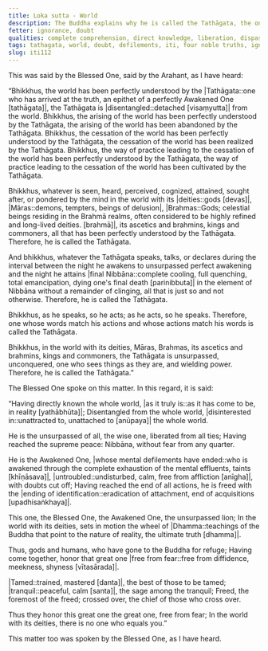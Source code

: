 ```yaml
---
title: Loka sutta - World
description: The Buddha explains why he is called the Tathāgata, the one who has perfectly understood the world, its arising, cessation, and the way of practice leading to its cessation.
fetter: ignorance, doubt
qualities: complete comprehension, direct knowledge, liberation, dispassion, without fear, tame, tranquility
tags: tathagata, world, doubt, defilements, iti, four noble truths, ignorance, doubt
slug: iti112
---
```


This was said by the Blessed One, said by the Arahant, as I have heard:

“Bhikkhus, the world has been perfectly understood by the |Tathāgata::one who has arrived at the truth, an epithet of a perfectly Awakened One [tathāgata]|, the Tathāgata is |disentangled::detached [visaṃyutta]| from the world. Bhikkhus, the arising of the world has been perfectly understood by the Tathāgata, the arising of the world has been abandoned by the Tathāgata. Bhikkhus, the cessation of the world has been perfectly understood by the Tathāgata, the cessation of the world has been realized by the Tathāgata. Bhikkhus, the way of practice leading to the cessation of the world has been perfectly understood by the Tathāgata, the way of practice leading to the cessation of the world has been cultivated by the Tathāgata.

Bhikkhus, whatever is seen, heard, perceived, cognized, attained, sought after, or pondered by the mind in the world with its |deities::gods [devas]|, |Māras::demons, tempters, beings of delusion|, |Brahmas::Gods; celestial beings residing in the Brahmā realms, often considered to be highly refined and long-lived deities. [brahmā]|, its ascetics and brahmins, kings and commoners, all that has been perfectly understood by the Tathāgata. Therefore, he is called the Tathāgata.

And bhikkhus, whatever the Tathāgata speaks, talks, or declares during the interval between the night he awakens to unsurpassed perfect awakening and the night he attains |final Nibbāna::complete cooling, full quenching, total emancipation, dying one's final death [parinibbuta]| in the element of Nibbāna without a remainder of clinging, all that is just so and not otherwise. Therefore, he is called the Tathāgata.

Bhikkhus, as he speaks, so he acts; as he acts, so he speaks. Therefore, one whose words match his actions and whose actions match his words is called the Tathāgata.

Bhikkhus, in the world with its deities, Māras, Brahmas, its ascetics and brahmins, kings and commoners, the Tathāgata is unsurpassed, unconquered, one who sees things as they are, and wielding power. Therefore, he is called the Tathāgata.”

The Blessed One spoke on this matter. In this regard, it is said:

“Having directly known the whole world,
|as it truly is::as it has come to be, in reality [yathābhūta]|;
Disentangled from the whole world,
|disinterested in::unattracted to, unattached to [anūpaya]| the whole world.

He is the unsurpassed of all, the wise one,
liberated from all ties;
Having reached the supreme peace:
Nibbāna, without fear from any quarter.

He is the Awakened One, |whose mental defilements have ended::who is awakened through the complete exhaustion of the mental effluents, taints [khīṇāsava]|,
|untroubled::undisturbed, calm, free from affliction [anīgha]|, with doubts cut off;
Having reached the end of all actions,
he is freed with the |ending of identification::eradication of attachment, end of acquisitions [upadhisaṅkhaya]|.

This one, the Blessed One, the Awakened One,
the unsurpassed lion;
In the world with its deities,
sets in motion the wheel of |Dhamma::teachings of the Buddha that point to the nature of reality, the ultimate truth [dhamma]|.

Thus, gods and humans,
who have gone to the Buddha for refuge;
Having come together,
honor that great one |free from fear::free from diffidence, meekness, shyness [vītasārada]|.

|Tamed::trained, mastered [danta]|, the best of those to be tamed;
|tranquil::peaceful, calm [santa]|, the sage among the tranquil;
Freed, the foremost of the freed;
crossed over, the chief of those who cross over.

Thus they honor this great one
the great one, free from fear;
In the world with its deities,
there is no one who equals you.”

This matter too was spoken by the Blessed One, as I have heard.